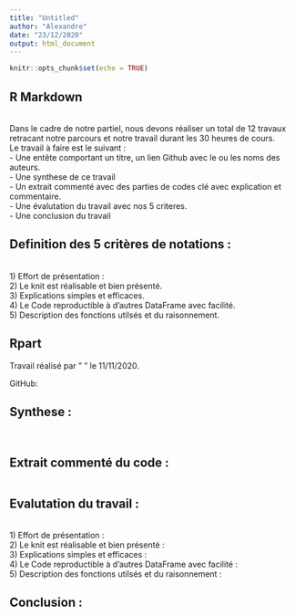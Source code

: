 ---
title: "Untitled"
author: "Alexandre"
date: "23/12/2020"
output: html_document
---

```{r setup, include=FALSE}
knitr::opts_chunk$set(echo = TRUE)
```

## R Markdown

<br> Dans le cadre de notre partiel, nous devons réaliser un total de 12 travaux retracant notre parcours et notre travail durant les 30 heures de cours. 
<br>    Le travail à faire est le suivant : 
<br>    - Une entête comportant un titre, un lien Github avec le ou les noms des auteurs.
<br>    - Une synthese de ce travail 
<br>    - Un extrait commenté avec des parties de codes clé avec explication et commentaire. 
<br>    - Une évalutation du travail avec nos 5 criteres. 
<br>    - Une conclusion du travail 

## Definition des 5 critères de notations : 
<br> 1) Effort de présentation : 
<br> 2) Le knit est réalisable et bien présenté.
<br> 3) Explications simples et efficaces.
<br> 4) Le Code reproductible à d'autres DataFrame avec facilité. 
<br> 5) Description des fonctions utilsés et du raisonnement. 

## Rpart
Travail réalisé par " " le 11/11/2020. 

GitHub:


## Synthese : 
<br>


## Extrait commenté du code :


```{r}


```


## Evalutation du travail : 

<br> 1) Effort de présentation :
<br> 2) Le knit est réalisable et bien présenté :
<br> 3) Explications simples et efficaces :
<br> 4) Le Code reproductible à d'autres DataFrame avec facilité :
<br> 5) Description des fonctions utilsés et du raisonnement : 



## Conclusion : 
